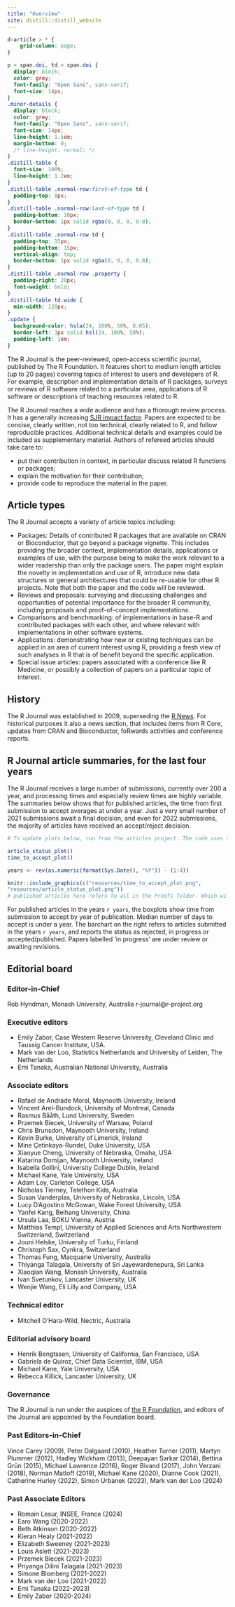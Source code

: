 ```yaml
---
title: "Overview"
site: distill::distill_website
---
```


```css
d-article > * {
    grid-column: page;
}

p > span.doi, td > span.doi {
  display: block;
  color: grey;
  font-family: "Open Sans", sans-serif;
  font-size: 14px;
}
.minor-details {
  display: block;
  color: grey;
  font-family: "Open Sans", sans-serif;
  font-size: 14px;
  line-height: 1.5em;
  margin-bottom: 0;
  /* line-height: normal; */
}
.distill-table {
  font-size: 100%;
  line-height: 1.2em;
}
.distill-table .normal-row:first-of-type td {
  padding-top: 0px;
}
.distill-table .normal-row:last-of-type td {
  padding-bottom: 10px;
  border-bottom: 1px solid rgba(0, 0, 0, 0.0);
}
.distill-table .normal-row td {
  padding-top: 15px;
  padding-bottom: 15px;
  vertical-align: top;
  border-bottom: 1px solid rgba(0, 0, 0, 0.0);
}
.distill-table .normal-row .property {
  padding-right: 20px;
  font-weight: bold;
}
.distill-table td.wide {
  min-width: 120px;
}
.update {
  background-color: hsla(24, 100%, 50%, 0.05);
  border-left: 3px solid hsl(24, 100%, 50%);
  padding-left: 1em;
}
```

The R Journal is the peer-reviewed, open-access scientific journal, published by The R Foundation. It features short to medium length articles (up to 20 pages) covering topics of interest to users and developers of R. For example, description and implementation details of R packages, surveys or reviews of R software related to a particular area, applications of R software or descriptions of teaching resources related to R.

The R Journal reaches a wide audience and has a thorough review process. It has a generally increasing [SJR impact factor](https://www.scimagojr.com/journalsearch.php?q=21100255423&amp;tip=sid&amp;exact=no). Papers are expected to be concise, clearly written, not too technical, clearly related to R, and follow reproducible practices. Additional technical details and examples could be included as supplementary material. Authors of refereed articles should take care to:

* put their contribution in context, in particular discuss related R functions or packages;
* explain the motivation for their contribution;
* provide code to reproduce the material in the paper. </td>

## Article types

The R Journal accepts a variety of article topics including:

<!-- Following revision of the content description of The R Journal, from January 2017 submitted articles may include: -->

- Packages: Details of contributed R packages that are available on CRAN or Bioconductor, that go beyond a package vignette. This includes providing the broader context, implementation details, applications or examples of use, with the purpose being to make the work relevant to a wider readership than only the package users. The paper might explain the novelty in implementation and use of R, introduce new data structures or general architectures that could be re-usable for other R projects. Note that both the paper and the code will be reviewed.
- Reviews and proposals: surveying and discussing challenges and opportunities of potential importance for the broader R community, including proposals and proof-of-concept implementations.
- Comparisons and benchmarking: of implementations in base-R and contributed packages with each other, and where relevant with implementations in other software systems.
- Applications: demonstrating how new or existing techniques can be applied in an area of current interest using R, providing a fresh view of such analyses in R that is of benefit beyond the specific application.
- Special issue articles: papers associated with a conference like R Medicine, or possibly a collection of papers on a particular topic of interest.

## History

The R Journal was established in 2009, superseding the [R News](http://www.r-project.org/doc/Rnews/index.html).  For historical purposes it also a news section, that includes items from R Core, updates from CRAN and Bioconductor, foRwards activities and conference reports.

## R Journal article summaries, for the last four years

The R Journal receives a large number of submissions, currently over 200 a year, and processing times and especially review times are highly variable. The summaries below shows that for published articles, the time from first submission to accept averages at under a year.
Just a very small number of 2021 submissions await a final decision, and even for 2022 submissions, the majority of  articles have received an accept/reject decision.

```r
# To update plots below, run from the articles project. The code uses tablulate_articles, which runs only from articles.

article_status_plot()
time_to_accept_plot()
```
```r
years <- rev(as.numeric(format(Sys.Date(), "%Y")) - (1:4))

```


```r

knitr::include_graphics(c("resources/time_to_accept_plot.png",
"resources/article_status_plot.png"))
# published articles here refers to all in the Proofs folder. Which will coincide with website when published.
```

For published articles in the years `r years`, the boxplots show time from submission to accept by year of publication. Median number of days to accept is under a year. The barchart on the right refers to articles submitted in the years `r years`, and reports the status as
rejected, in progress or accepted/published. Papers labelled 'in progress' are under review or awaiting revisions.



## Editorial board

### Editor-in-Chief

Rob Hyndman, Monash University, Australia r-journal@r-project.org

### Executive editors

- Emily Zabor, Case Western Reserve University, Cleveland Clinic and Taussig Cancer Institute, USA.
- Mark van der Loo, Statistics Netherlands and University of Leiden, The Netherlands
- Emi Tanaka, Australian National University, Australia

### Associate editors

- Rafael de Andrade Moral, Maynooth University, Ireland
- Vincent Arel-Bundock, University of Montreal, Canada
- Rasmus Bååth, Lund University, Sweden
- Przemek Biecek, University of Warsaw, Poland
- Chris Brunsdon, Maynooth University, Ireland
- Kevin Burke, University of Limerick, Ireland
- Mine Çetinkaya-Rundel, Duke University, USA
- Xiaoyue Cheng, University of Nebraska, Omaha, USA
- Katarina Domijan, Maynooth University, Ireland
- Isabella Gollini, University College Dublin, Ireland
- Michael Kane, Yale University, USA
- Adam Loy, Carleton College, USA
- Nicholas Tierney, Telethon Kids, Australia
- Susan Vanderplas, University of Nebraska, Lincoln, USA
- Lucy D'Agostino McGowan, Wake Forest University, USA
- Yanfei Kang, Beihang University, China
- Ursula Laa, BOKU Vienna, Austria
- Matthias Templ, University of Applied Sciences and Arts Northwestern Switzerland, Switzerland
- Jouni Helske, University of Turku, Finland
- Christoph Sax, Cynkra, Switzerland
- Thomas Fung, Macquarie University, Australia
- Thiyanga Talagala, University of Sri Jayewardenepura, Sri Lanka
- Xiaoqian Wang, Monash University, Australia
- Ivan Svetunkov, Lancaster University, UK
- Wenjie Wang, Eli Lilly and Company, USA

### Technical editor

- Mitchell O'Hara-Wild, Nectric, Australia

### Editorial advisory board

- Henrik Bengtssen, University of California, San Francisco, USA
- Gabriela de Quiroz, Chief Data Scientist, IBM, USA
- Michael Kane, Yale University, USA
- Rebecca Killick, Lancaster University, UK

### Governance

The R Journal is run under the auspices of [the R Foundation](https://www.r-project.org/foundation/), and editors of the Journal are appointed by the Foundation board.

### Past Editors-in-Chief

Vince Carey (2009), Peter Dalgaard (2010), Heather Turner (2011), Martyn
Plummer (2012), Hadley Wickham (2013), Deepayan Sarkar (2014), Bettina Grün
(2015), Michael Lawrence (2016), Roger Bivand (2017), John Verzani (2018),
Norman Matloff (2019), Michael Kane (2020), Dianne Cook (2021), Catherine
Hurley (2022), Simon Urbanek (2023), Mark van der Loo (2024)

### Past Associate Editors

- Romain Lesur, INSEE, France (2024)
- Earo Wang (2020-2022)
- Beth Atkinson (2020-2022)
- Kieran Healy (2021-2022)
- Elizabeth Sweeney (2021-2023)
- Louis Aslett (2021-2023)
- Przemek Biecek (2021-2023)
- Priyanga Dilini Talagala (2021-2023)
- Simone Blomberg (2021-2022)
- Mark van der Loo (2021-2022)
- Emi Tanaka (2022-2023)
- Emily Zabor (2020-2024)
